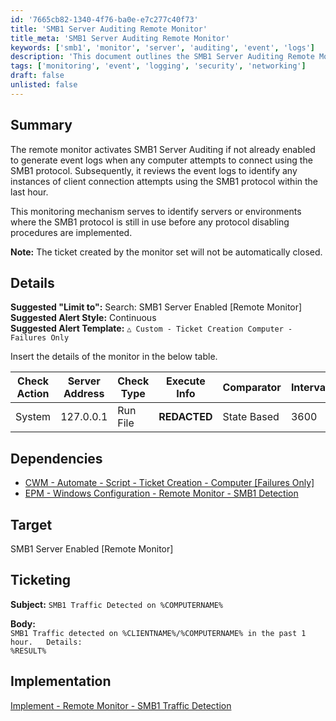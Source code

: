 ```yaml
---
id: '7665cb82-1340-4f76-ba0e-e7c277c40f73'
title: 'SMB1 Server Auditing Remote Monitor'
title_meta: 'SMB1 Server Auditing Remote Monitor'
keywords: ['smb1', 'monitor', 'server', 'auditing', 'event', 'logs']
description: 'This document outlines the SMB1 Server Auditing Remote Monitor, which activates auditing for SMB1 connections and reviews event logs for client connection attempts. It serves to identify environments still using the SMB1 protocol before disabling it.'
tags: ['monitoring', 'event', 'logging', 'security', 'networking']
draft: false
unlisted: false
---
```

## Summary

The remote monitor activates SMB1 Server Auditing if not already enabled to generate event logs when any computer attempts to connect using the SMB1 protocol. Subsequently, it reviews the event logs to identify any instances of client connection attempts using the SMB1 protocol within the last hour.

This monitoring mechanism serves to identify servers or environments where the SMB1 protocol is still in use before any protocol disabling procedures are implemented.

**Note:** The ticket created by the monitor set will not be automatically closed.

## Details

**Suggested "Limit to":** Search: SMB1 Server Enabled [Remote Monitor]  
**Suggested Alert Style:** Continuous  
**Suggested Alert Template:** `△ Custom - Ticket Creation Computer - Failures Only`

Insert the details of the monitor in the below table.

| Check Action | Server Address | Check Type | Execute Info | Comparator | Interval | Result |
|--------------|----------------|-------------|---------------|------------|----------|--------|
| System       | 127.0.0.1     | Run File    | **REDACTED**  | State Based | 3600     | ![Result](../../../static/img/SMB1-Traffic-Detection/image_1.png) |

## Dependencies

- [CWM - Automate - Script - Ticket Creation - Computer [Failures Only]](https://proval.itglue.com/DOC-5078775-13459854)
- [EPM - Windows Configuration - Remote Monitor - SMB1 Detection](https://proval.itglue.com/DOC-5078775-13177312)

## Target

SMB1 Server Enabled [Remote Monitor]

## Ticketing

**Subject:**  `SMB1 Traffic Detected on %COMPUTERNAME%`

**Body:**  
`SMB1 Traffic detected on %CLIENTNAME%/%COMPUTERNAME% in the past 1 hour.  
Details: `  
`%RESULT%`

## Implementation

[Implement - Remote Monitor - SMB1 Traffic Detection](https://proval.itglue.com/DOC-5078775-14461257)












